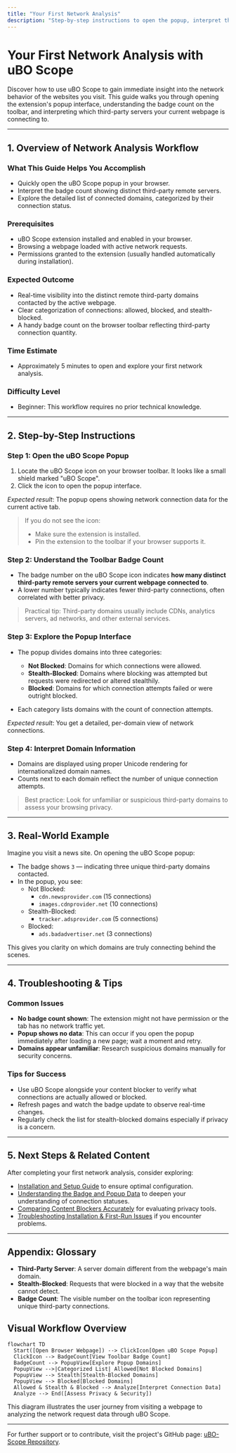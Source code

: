 ```yaml
---
title: "Your First Network Analysis"
description: "Step-by-step instructions to open the popup, interpret the badge count, and quickly discover which third-party servers your current website is contacting."
---
```


# Your First Network Analysis with uBO Scope

Discover how to use uBO Scope to gain immediate insight into the network behavior of the websites you visit. This guide walks you through opening the extension's popup interface, understanding the badge count on the toolbar, and interpreting which third-party servers your current webpage is connecting to.

---

## 1. Overview of Network Analysis Workflow

### What This Guide Helps You Accomplish
- Quickly open the uBO Scope popup in your browser.
- Interpret the badge count showing distinct third-party remote servers.
- Explore the detailed list of connected domains, categorized by their connection status.

### Prerequisites
- uBO Scope extension installed and enabled in your browser.
- Browsing a webpage loaded with active network requests.
- Permissions granted to the extension (usually handled automatically during installation).

### Expected Outcome
- Real-time visibility into the distinct remote third-party domains contacted by the active webpage.
- Clear categorization of connections: allowed, blocked, and stealth-blocked.
- A handy badge count on the browser toolbar reflecting third-party connection quantity.

### Time Estimate
- Approximately 5 minutes to open and explore your first network analysis.

### Difficulty Level
- Beginner: This workflow requires no prior technical knowledge.

---

## 2. Step-by-Step Instructions

### Step 1: Open the uBO Scope Popup
1. Locate the uBO Scope icon on your browser toolbar. It looks like a small shield marked "uBO Scope".
2. Click the icon to open the popup interface.

_Expected result_: The popup opens showing network connection data for the current active tab.

> If you do not see the icon:
> - Make sure the extension is installed.
> - Pin the extension to the toolbar if your browser supports it.

### Step 2: Understand the Toolbar Badge Count
- The badge number on the uBO Scope icon indicates **how many distinct third-party remote servers your current webpage connected to**.
- A lower number typically indicates fewer third-party connections, often correlated with better privacy.

> Practical tip: Third-party domains usually include CDNs, analytics servers, ad networks, and other external services.

### Step 3: Explore the Popup Interface
- The popup divides domains into three categories:
  - **Not Blocked**: Domains for which connections were allowed.
  - **Stealth-Blocked**: Domains where blocking was attempted but requests were redirected or altered stealthily.
  - **Blocked**: Domains for which connection attempts failed or were outright blocked.

- Each category lists domains with the count of connection attempts.

_Expected result_: You get a detailed, per-domain view of network connections.

### Step 4: Interpret Domain Information
- Domains are displayed using proper Unicode rendering for internationalized domain names.
- Counts next to each domain reflect the number of unique connection attempts.

> Best practice: Look for unfamiliar or suspicious third-party domains to assess your browsing privacy.

---

## 3. Real-World Example

Imagine you visit a news site. On opening the uBO Scope popup:
- The badge shows `3` — indicating three unique third-party domains contacted.
- In the popup, you see:
  - Not Blocked:
    - `cdn.newsprovider.com` (15 connections)
    - `images.cdnprovider.net` (10 connections)
  - Stealth-Blocked:
    - `tracker.adsprovider.com` (5 connections)
  - Blocked:
    - `ads.badadvertiser.net` (3 connections)

This gives you clarity on which domains are truly connecting behind the scenes.

---

## 4. Troubleshooting & Tips

### Common Issues
- **No badge count shown**: The extension might not have permission or the tab has no network traffic yet.
- **Popup shows no data**: This can occur if you open the popup immediately after loading a new page; wait a moment and retry.
- **Domains appear unfamiliar**: Research suspicious domains manually for security concerns.

### Tips for Success
- Use uBO Scope alongside your content blocker to verify what connections are actually allowed or blocked.
- Refresh pages and watch the badge update to observe real-time changes.
- Regularly check the list for stealth-blocked domains especially if privacy is a concern.

---

## 5. Next Steps & Related Content

After completing your first network analysis, consider exploring:

- [Installation and Setup Guide](/guides/getting-started/installation-setup) to ensure optimal configuration.
- [Understanding the Badge and Popup Data](/guides/interpreting-results/badge-meanings) to deepen your understanding of connection statuses.
- [Comparing Content Blockers Accurately](/guides/real-world-use-cases/comparing-blockers) for evaluating privacy tools.
- [Troubleshooting Installation & First-Run Issues](/getting-started/troubleshooting/common-installation-issues) if you encounter problems.

---

## Appendix: Glossary

- **Third-Party Server**: A server domain different from the webpage's main domain.
- **Stealth-Blocked**: Requests that were blocked in a way that the website cannot detect.
- **Badge Count**: The visible number on the toolbar icon representing unique third-party connections.

## Visual Workflow Overview

```mermaid
flowchart TD
  Start([Open Browser Webpage]) --> ClickIcon[Open uBO Scope Popup]
  ClickIcon --> BadgeCount[View Toolbar Badge Count]
  BadgeCount --> PopupView[Explore Popup Domains]
  PopupView -->|Categorized List| Allowed[Not Blocked Domains]
  PopupView --> Stealth[Stealth-Blocked Domains]
  PopupView --> Blocked[Blocked Domains]
  Allowed & Stealth & Blocked --> Analyze[Interpret Connection Data]
  Analyze --> End([Assess Privacy & Security])
```

This diagram illustrates the user journey from visiting a webpage to analyzing the network request data through uBO Scope.

---

For further support or to contribute, visit the project's GitHub page: [uBO-Scope Repository](https://github.com/gorhill/uBO-Scope).